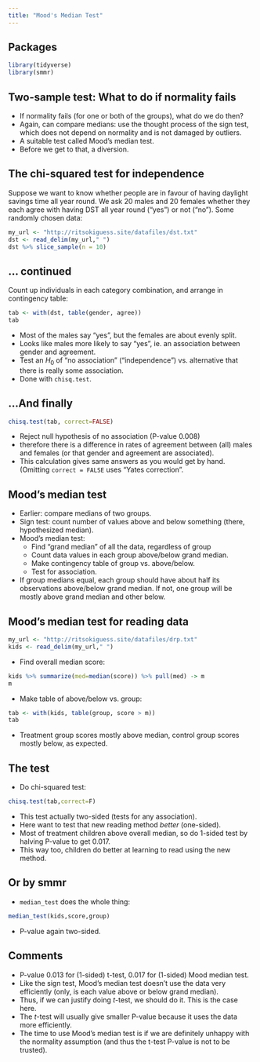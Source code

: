 ```yaml
---
title: "Mood's Median Test"
---
```



## Packages

```r
library(tidyverse)
library(smmr)
```


## Two-sample test: What to do if normality fails

- If normality fails (for one or both of the groups), what do we do then?
- Again, can compare medians: use the thought process of the sign test,
which does not depend on normality and is not damaged by outliers.
- A suitable test called Mood’s median test.
- Before we get to that, a diversion.

## The chi-squared test for independence

Suppose we want to know whether people are in favour of having
daylight savings time all year round. We ask 20 males and 20 females
whether they each agree with having DST all year round (“yes”) or
not (“no”). Some randomly chosen data:

```r
my_url <- "http://ritsokiguess.site/datafiles/dst.txt"
dst <- read_delim(my_url," ")
dst %>% slice_sample(n = 10)
```

## ... continued

Count up individuals in each category combination, and arrange in
contingency table:
```r
tab <- with(dst, table(gender, agree))
tab
```

- Most of the males say “yes”, but the females are about evenly split.
- Looks like males more likely to say “yes”, ie. an association between
gender and agreement.
- Test an $H_0$ of “no association” (“independence”) vs. alternative that
there is really some association. 
- Done with `chisq.test`.

## ...And finally

```r
chisq.test(tab, correct=FALSE)
```

- Reject null hypothesis of no association (P-value 0.008)
- therefore there is a difference in rates of agreement between (all)
males and females (or that gender and agreement are associated).
- This calculation gives same answers as you would get by hand. (Omitting `correct = FALSE` uses “Yates correction”.

## Mood’s median test
- Earlier: compare medians of two groups.
- Sign test: count number of values above and below something
(there, hypothesized median).
- Mood’s median test:
  - Find "grand median" of all the data, regardless of group
  - Count data values in each group above/below grand
median.
  - Make contingency table of group vs. above/below.
  - Test for association.
- If group medians equal, each group should have about half its
observations above/below grand median. If not, one group will be
mostly above grand median and other below.

## Mood’s median test for reading data

```r
my_url <- "http://ritsokiguess.site/datafiles/drp.txt"
kids <- read_delim(my_url," ")
```


- Find overall median score: 
```r
kids %>% summarize(med=median(score)) %>% pull(med) -> m
m
```

- Make table of above/below vs. group:
```r
tab <- with(kids, table(group, score > m))
tab
```


- Treatment group scores mostly above median, control group scores
mostly below, as expected.

## The test
- Do chi-squared test:
```r
chisq.test(tab,correct=F)
```


- This test actually two-sided (tests for any association). 
- Here want to test that new reading method *better* (one-sided).
- Most of treatment children above overall median, so
do 1-sided test by halving P-value to get 0.017. 
- This way too, children do better at learning to read using the new
method.

## Or by smmr
- `median_test` does the whole thing:

```r
median_test(kids,score,group)
```

- P-value again two-sided.

## Comments
- P-value 0.013 for (1-sided) t-test, 0.017 for (1-sided) Mood median
test.
- Like the sign test, Mood’s median test doesn’t use the data very
efficiently (only, is each value above or below grand median).
- Thus, if we can justify doing *t*-test, we should do it. This is the case
here.
- The *t*-test will usually give smaller P-value because it uses the data
more efficiently.
- The time to use Mood’s median test is if we are definitely unhappy
with the normality assumption (and thus the t-test P-value is not to
be trusted).


